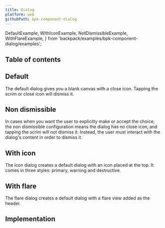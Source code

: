 ```yaml
---
title: Dialog
platform: web
githubPath: bpk-component-dialog
---
```




  DefaultExample,
  WithIconExample,
  NotDismissibleExample,
  WithFlareExample,
} from 'backpack/examples/bpk-component-dialog/examples';

## Table of contents

## Default

The default dialog gives you a blank canvas with a close icon. Tapping the scrim or close icon will dismiss it.

<PresentationBlock>
  <DefaultExample />
</PresentationBlock>

## Non dismissible

In cases when you want the user to explicitly make or accept the choice, the non dismissible configuration means the dialog has no close icon, and tapping the scrim will not dismiss it. Instead, the user must interact with the dialog&apos;s content in order to dismiss it.

<PresentationBlock>
  <NotDismissibleExample />
</PresentationBlock>

## With icon

The icon dialog creates a default dialog with an icon placed at the top. It comes in three styles: primary, warning and destructive.

<PresentationBlock>
  <WithIconExample />
</PresentationBlock>

## With flare

The flare dialog creates a default dialog with a flare view added as the header.

<PresentationBlock>
  <WithFlareExample />
</PresentationBlock>

## Implementation

<Readme />
